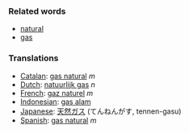 ===Related words===

*[[natural]]
*[[gas]]

===Translations===
*[[Catalan]]: [[gas natural]] ''m''
*[[Dutch]]: [[natuurlijk gas]] ''n''
*[[French]]: [[gaz naturel]] ''m''
*[[Indonesian]]: [[gas alam]]
*[[Japanese]]: [[天然ガス]] (てんねんがす, tennen-gasu)
*[[Spanish]]: [[gas natural]] ''m''